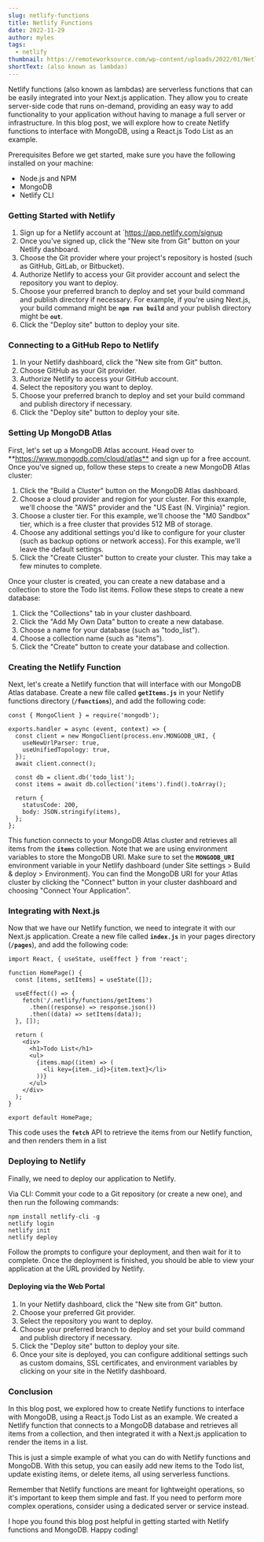```yaml
---
slug: netlify-functions
title: Netlify Functions
date: 2022-11-29
author: myles
tags:
  - netlify
thumbnail: https://remoteworksource.com/wp-content/uploads/2022/01/Netlify.jpg
shortText: (also known as lambdas)
---
```

Netlify functions (also known as lambdas) are serverless functions that can be easily integrated into your Next.js application. They allow you to create server-side code that runs on-demand, providing an easy way to add functionality to your application without having to manage a full server or infrastructure. In this blog post, we will explore how to create Netlify functions to interface with MongoDB, using a React.js Todo List as an example.

Prerequisites Before we get started, make sure you have the following installed on your machine:

* Node.js and NPM
* MongoDB
* Netlify CLI

### Getting Started with Netlify

1. Sign up for a Netlify account at `https://app.netlify.com/signup﻿
2. Once you've signed up, click the "New site from Git" button on your Netlify dashboard.
3. Choose the Git provider where your project's repository is hosted (such as GitHub, GitLab, or Bitbucket).
4. Authorize Netlify to access your Git provider account and select the repository you want to deploy.
5. Choose your preferred branch to deploy and set your build command and publish directory if necessary. For example, if you're using Next.js, your build command might be **`npm run build`** and your publish directory might be **`out`**.
6. Click the "Deploy site" button to deploy your site.

### Connecting to a GitHub Repo to Netlify

1. In your Netlify dashboard, click the "New site from Git" button.
2. Choose GitHub as your Git provider.
3. Authorize Netlify to access your GitHub account.
4. Select the repository you want to deploy.
5. Choose your preferred branch to deploy and set your build command and publish directory if necessary.
6. Click the "Deploy site" button to deploy your site.

### Setting Up MongoDB Atlas

First, let's set up a MongoDB Atlas account. Head over to \*\*<https://www.mongodb.com/cloud/atlas**> and sign up for a free account. Once you've signed up, follow these steps to create a new MongoDB Atlas cluster:

1. Click the "Build a Cluster" button on the MongoDB Atlas dashboard.
2. Choose a cloud provider and region for your cluster. For this example, we'll choose the "AWS" provider and the "US East (N. Virginia)" region.
3. Choose a cluster tier. For this example, we'll choose the "M0 Sandbox" tier, which is a free cluster that provides 512 MB of storage.
4. Choose any additional settings you'd like to configure for your cluster (such as backup options or network access). For this example, we'll leave the default settings.
5. Click the "Create Cluster" button to create your cluster. This may take a few minutes to complete.

Once your cluster is created, you can create a new database and a collection to store the Todo list items. Follow these steps to create a new database:

1. Click the "Collections" tab in your cluster dashboard.
2. Click the "Add My Own Data" button to create a new database.
3. Choose a name for your database (such as "todo_list").
4. Choose a collection name (such as "items").
5. Click the "Create" button to create your database and collection.

### Creating the Netlify Function

Next, let's create a Netlify function that will interface with our MongoDB Atlas database. Create a new file called **`getItems.js`** in your Netlify functions directory (**`/functions`**), and add the following code:

```
const { MongoClient } = require('mongodb');

exports.handler = async (event, context) => {
  const client = new MongoClient(process.env.MONGODB_URI, {
    useNewUrlParser: true,
    useUnifiedTopology: true,
  });
  await client.connect();

  const db = client.db('todo_list');
  const items = await db.collection('items').find().toArray();

  return {
    statusCode: 200,
    body: JSON.stringify(items),
  };
};
```

This function connects to your MongoDB Atlas cluster and retrieves all items from the **`items`** collection. Note that we are using environment variables to store the MongoDB URI. Make sure to set the **`MONGODB_URI`** environment variable in your Netlify dashboard (under Site settings > Build & deploy > Environment). You can find the MongoDB URI for your Atlas cluster by clicking the "Connect" button in your cluster dashboard and choosing "Connect Your Application".

### Integrating with Next.js

Now that we have our Netlify function, we need to integrate it with our Next.js application. Create a new file called **`index.js`** in your pages directory (**`/pages`**), and add the following code:

```
import React, { useState, useEffect } from 'react';

function HomePage() {
  const [items, setItems] = useState([]);

  useEffect(() => {
    fetch('/.netlify/functions/getItems')
      .then((response) => response.json())
      .then((data) => setItems(data));
  }, []);

  return (
    <div>
      <h1>Todo List</h1>
      <ul>
        {items.map((item) => (
          <li key={item._id}>{item.text}</li>
        ))}
      </ul>
    </div>
  );
}

export default HomePage;
```

This code uses the **`fetch`** API to retrieve the items from our Netlify function, and then renders them in a list

### Deploying to Netlify

Finally, we need to deploy our application to Netlify.

Via CLI: Commit your code to a Git repository (or create a new one), and then run the following commands:

```
npm install netlify-cli -g
netlify login
netlify init
netlify deploy
```

Follow the prompts to configure your deployment, and then wait for it to complete. Once the deployment is finished, you should be able to view your application at the URL provided by Netlify.

#### Deploying via the Web Portal

1. In your Netlify dashboard, click the "New site from Git" button.
2. Choose your preferred Git provider.
3. Select the repository you want to deploy.
4. Choose your preferred branch to deploy and set your build command and publish directory if necessary.
5. Click the "Deploy site" button to deploy your site.
6. Once your site is deployed, you can configure additional settings such as custom domains, SSL certificates, and environment variables by clicking on your site in the Netlify dashboard.

### Conclusion

In this blog post, we explored how to create Netlify functions to interface with MongoDB, using a React.js Todo List as an example. We created a Netlify function that connects to a MongoDB database and retrieves all items from a collection, and then integrated it with a Next.js application to render the items in a list.

This is just a simple example of what you can do with Netlify functions and MongoDB. With this setup, you can easily add new items to the Todo list, update existing items, or delete items, all using serverless functions.

Remember that Netlify functions are meant for lightweight operations, so it's important to keep them simple and fast. If you need to perform more complex operations, consider using a dedicated server or service instead.

I hope you found this blog post helpful in getting started with Netlify functions and MongoDB. Happy coding!